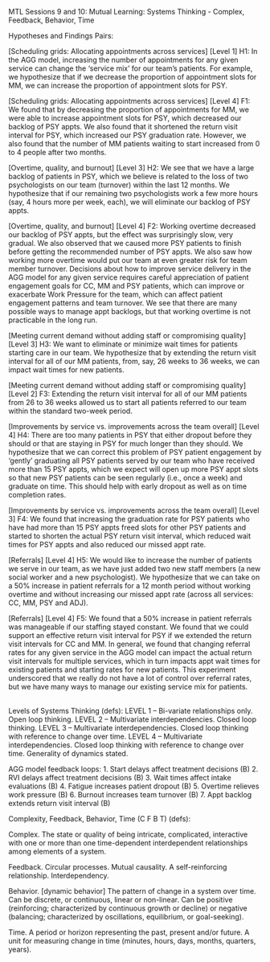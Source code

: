 MTL Sessions 9 and 10: Mutual Learning: Systems Thinking - Complex, Feedback, Behavior, Time

Hypotheses and Findings Pairs:

[Scheduling grids: Allocating appointments across services] [Level 1]
H1: In the AGG model, increasing the number of appointments for any given service can change the 'service mix' for our team's patients. For example, we hypothesize that if we decrease the proportion of appointment slots for MM, we can increase the proportion of appointment slots for PSY.

[Scheduling grids: Allocating appointments across services] [Level 4]
F1: We found that by decreasing the proportion of appointments for MM, we were able to increase appointment slots for PSY, which decreased our backlog of PSY appts. We also found that it shortened the return visit interval for PSY, which increased our PSY graduation rate. However, we also found that the number of MM patients waiting to start increased from 0 to 4 people after two months. 

[Overtime, quality, and burnout] [Level 3]
H2: We see that we have a large backlog of patients in PSY, which we believe is related to the loss of two psychologists on our team (turnover) within the last 12 months. We hypothesize that if our remaining two psychologists work a few more hours (say, 4 hours more per week, each), we will eliminate our backlog of PSY appts. 

[Overtime, quality, and burnout]  [Level 4]
F2: Working overtime decreased our backlog of PSY appts, but the effect was surprisingly slow, very gradual. We also observed that we caused more PSY patients to finish before getting the recommended number of PSY appts. We also saw how working more overtime would put our team at even greater risk for team member turnover. Decisions about how to improve service delivery in the AGG model for any given service requires careful appreciation of patient engagement goals for CC, MM and PSY patients, which can improve or exacerbate Work Pressure for the team, which can affect patient engagement patterns and team turnover. We see that there are many possible ways to manage appt backlogs, but that working overtime is not practicable in the long run. 

[Meeting current demand without adding staff or compromising quality] [Level 3]
H3: We want to eliminate or minimize wait times for patients starting care in our team. We hypothesize that by extending the return visit interval for all of our MM patients, from, say, 26 weeks to 36 weeks, we can impact wait times for new patients. 

[Meeting current demand without adding staff or compromising quality] [Level 2]
F3: Extending the return visit interval for all of our MM patients from 26 to 36 weeks allowed us to start all patients referred to our team within the standard two-week period. 

[Improvements by service vs. improvements across the team overall] [Level 4]
H4: There are too many patients in PSY that either dropout before they should or that are staying in PSY for much longer than they should. We hypothesize that we can correct this problem of PSY patient engagement by ‘gently’ graduating all PSY patients served by our team who have received more than 15 PSY appts, which we expect will open up more PSY appt slots so that new PSY patients can be seen regularly (i.e., once a week) and graduate on time. This should help with early dropout as well as on time completion rates.

[Improvements by service vs. improvements across the team overall] [Level 3]
F4: We found that increasing the graduation rate for PSY patients who have had more than 15 PSY appts freed slots for other PSY patients and started to shorten the actual PSY return visit interval, which reduced wait times for PSY appts and also reduced our missed appt rate. 

[Referrals] [Level 4] 
H5: We would like to increase the number of patients we serve in our team, as we have just added two new staff members (a new social worker and a new psychologist). We hypothesize that we can take on a 50% increase in patient referrals for a 12 month period without working overtime and without increasing our missed appt rate (across all services: CC, MM, PSY and ADJ). 

[Referrals] [Level 4] 
F5: We found that a 50% increase in patient referrals was manageable if our staffing stayed constant. We found that we could support an effective return visit interval for PSY if we extended the return visit intervals for CC and MM. In general, we found that changing referral rates for any given service in the AGG model can impact the actual return visit intervals for multiple services, which in turn impacts appt wait times for existing patients and starting rates for new patients. This experiment underscored that we really do not have a lot of control over referral rates, but we have many ways to manage our existing service mix for patients.  
 

Levels of Systems Thinking (defs):
LEVEL 1 – Bi-variate relationships only. Open loop thinking.
LEVEL 2 – Multivariate interdependencies. Closed loop thinking.
LEVEL 3 – Multivariate interdependencies. Closed loop thinking with reference to change over time.
LEVEL 4 – Multivariate interdependencies. Closed loop thinking with reference to change over time. Generality of dynamics stated.


AGG model feedback loops:
1.	Start delays affect treatment decisions (B)
2.	RVI delays affect treatment decisions (B)
3.	Wait times affect intake evaluations (B)
4.	Fatigue increases patient dropout (B)
5.	Overtime relieves work pressure (B)
6.	Burnout increases team turnover (B) 
7.	Appt backlog extends return visit interval (B)


Complexity, Feedback, Behavior, Time (C F B T) (defs):

Complex. The state or quality of being intricate, complicated, interactive with one or more than one time-dependent interdependent relationships among elements of a system.

Feedback. Circular processes. Mutual causality. A self-reinforcing relationship. Interdependency.

Behavior. [dynamic behavior] The pattern of change in a system over time. Can be discrete, or continuous, linear or non-linear. Can be positive (reinforcing; characterized by continuous growth or decline) or negative (balancing; characterized by oscillations, equilibrium, or goal-seeking).

Time. A period or horizon representing the past, present and/or future. A unit for measuring change in time (minutes, hours, days, months, quarters, years).
